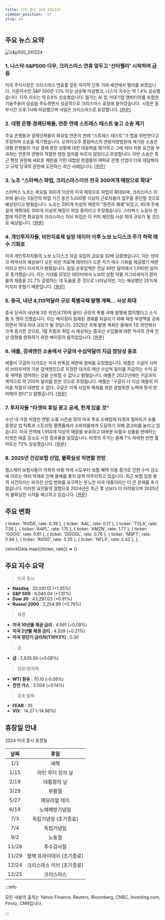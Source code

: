 ```yaml
---
title: 미국 증시 요약 241224
sidebar_position: -17
slug: 24
---
```


## 주요 뉴스 요약

![s&p500_241224](/map/241224.png)

### 1. **나스닥·S&P500·다우, 크리스마스 연휴 앞두고 '산타랠리' 시작하며 급등**

미국 주식시장은 크리스마스 연휴를 앞둔 마지막 단축 거래 세션에서 랠리를 보였습니다. 기준지수인 S&P 500은 1.1% 이상 상승해 마감했고, 나스닥 지수는 약 1.4% 상승했습니다. 다우 지수는 약 0.9% 상승했습니다. 월가는 AI 칩 거대기업 엔비디아를 포함한 기술주들이 상승을 주도하면서 성공적으로 크리스마스 휴장에 들어갔습니다. 시장은 동부시간 오후 1시에 마감했으며 내일은 크리스마스로 휴장합니다. [[원문]](https://finance.yahoo.com/news/live/stock-market-today-nasdaq-sp-500-dow-surge-in-start-to-santa-claus-rally-ahead-of-christmas-break-180059125.html)

### 2. **대형 은행·경제단체들, 연준 연례 스트레스 테스트 놓고 소송 제기**

주요 은행들과 경제단체들이 화요일 연준의 연례 "스트레스 테스트"가 법을 위반한다고 주장하며 소송을 제기했습니다. 오하이오주 콜럼버스의 연방지방법원에 제기된 소송은 대형 은행들의 가상 경제 혼란 상황에 대한 대응력을 평가하고 그에 따라 자본 요건을 부과하는 연준의 관행이 적절한 행정 절차를 따르지 않았다고 주장합니다. 이번 소송은 최근 행정 권한에 새로운 제한을 가한 대법원 판결들의 여파로 은행 산업이 더욱 대담해지고 규제 당국의 권한에 도전하는 최신 사례입니다. [[원문]](https://www.reuters.com/legal/big-banks-planning-sue-us-fed-over-annual-stress-tests-cnbc-reports-2024-12-24/)

### 3. **노조 "스타벅스 파업, 크리스마스이브 전국 300여개 매장으로 확대"**

스타벅스 노조는 화요일 300개 이상의 미국 매장으로 파업이 확대되며, 크리스마스 이브에 끝나는 5일간의 파업 기간 동안 5,000명 이상의 근로자들이 업무를 중단할 것으로 예상된다고 밝혔습니다. 노조는 290개 이상의 매장이 "완전히 폐쇄"되었고, 45개 주에 걸쳐 계획대로 300개 이상의 매장이 파업 중이라고 주장했습니다. 스타벅스 노동자 연합에 따르면 화요일의 크리스마스 이브 파업은 이 커피 체인점 사상 최대 규모가 될 것으로 예상됩니다. [[원문]](https://www.reuters.com/business/retail-consumer/starbucks-strike-expand-over-300-us-stores-christmas-eve-union-says-2024-12-24/)

### 4. **개인투자자들, 비만치료제 실망 데이터 이후 노보 노디스크 주가 하락 매수 기회로**

미국 개인투자자들의 노보 노디스크 자금 유입이 금요일 32배 급증했습니다. 이는 덴마크 제약사의 예상보다 낮은 비만 치료제 데이터가 드문 저가 매수 기회를 제공했기 때문이라고 반다 리서치가 밝혔습니다. 일일 순유입액은 전날 49만 달러에서 1,560만 달러로 증가했습니다. 이는 기대를 모았던 데이터에서 노보의 실험 약물 카그리세마가 환자들의 체중을 22.7% 감량하는 데 도움을 준 것으로 나타났지만, 이는 예상했던 25%에 미치지 못했기 때문입니다. [[원문]](https://www.reuters.com/business/healthcare-pharmaceuticals/retail-investors-buy-novo-dip-after-disappointing-weight-loss-drug-data-2024-12-24/)

### 5. **중국, 내년 4,110억달러 규모 특별국채 발행 계획... 사상 최대**

중국 당국이 내년에 3조 위안(4,110억 달러) 규모의 특별 국채 발행에 합의했다고 소식통 두 명이 전했습니다. 이는 베이징이 침체된 경제를 되살리기 위해 재정 부양책을 강화하면서 역대 최대 규모가 될 것입니다. 2025년 국채 발행 계획은 올해의 1조 위안에서 크게 증가한 것으로, 1월 트럼프 취임 시 예상되는 중국산 수입품에 대한 미국의 관세 인상 영향을 완화하기 위한 베이징의 움직임입니다. [[원문]](https://www.reuters.com/world/china/china-plans-411-bln-special-treasury-bond-issuance-next-year-sources-say-2024-12-24/)

### 6. **애플, 검색엔진 소송에서 구글의 수십억달러 지급 정당성 옹호**

애플이 구글의 다가오는 미국 반독점 재판에 참여를 요청했습니다. 애플은 구글이 사파리 브라우저의 기본 검색엔진으로 지정한 대가로 매년 수십억 달러를 지급하는 수익 공유 계약을 방어하는 것을 신뢰할 수 없다고 밝혔습니다. 애플은 2022년에만 구글과의 계약으로 약 200억 달러를 받은 것으로 추정됩니다. 애플은 "구글이 더 이상 애플의 이익을 적절히 대변할 수 없다. 구글은 이제 사업부 해체를 위한 광범위한 노력에 맞서 방어해야 한다"고 말했습니다. [[원문]](https://www.reuters.com/technology/apple-seeks-defend-googles-billion-dollar-payments-search-case-2024-12-24/)

### 7. **투자자들 "타겟의 휴일 광고 공세, 한계 있을 것"**

수년 내 가장 치열한 연말 쇼핑 시즌을 맞아 미국 주요 소매업체 타겟과 월마트가 숏폼 동영상 앱 틱톡과 스트리밍 플랫폼에서 소비자들에게 도달하기 위해 광고비를 늘리고 있습니다. 미국 전역에 1,950개 이상의 매장을 보유하고 대부분 비필수 상품을 판매하는 타겟은 매출 감소로 시장 점유율을 잃었습니다. 타겟의 주가는 올해 7% 하락한 반면 월마트는 72% 상승했습니다. [[원문]](https://finance.yahoo.com/news/analysis-targets-holiday-advertising-push-153841119.html)

### 8. **2025년 건강보험 산업, 불확실성 직면할 전망**

헬스케어 보험사들이 의회의 비용 억제 시도부터 보험 혜택 이용 증가로 인한 수익 감소에 이르는 여러 악재로 인해 올해를 좋지 않게 마무리하고 있습니다. 최근 보험 임원 총격 사건이라는 비극은 산업 변화를 요구하는 분노한 미국 대중이라는 더 큰 문제를 추가했습니다. 이러한 요인들의 결합으로 2024년은 최근 몇 년보다 더 어려웠으며 2025년의 불확실한 시작을 예고하고 있습니다. [[원문]](https://finance.yahoo.com/news/theres-uncertainty-ahead-for-the-health-insurance-industry-in-2025-190028157.html)

## 주요 변화

  { ticker: 'NVDA', rate: 0.39 },
  { ticker: 'AAL', rate: 0.17 },
  { ticker: 'TSLA', rate: 7.36 },
  { ticker: 'AAPL', rate: 1.15 },
  { ticker: 'AMZN', rate: 1.77 },
  { ticker: 'GOOG', rate: 0.81 },
  { ticker: 'GOOGL', rate: 0.76 },
  { ticker: 'MSFT', rate: 0.94 },
  { ticker: 'AVGO', rate: 3.25 },
  { ticker: 'NFLX', rate: 2.42 },
];

{stockData.map(({ticker, rate}) => <StockCardMini key={ticker} ticker={ticker} rate={rate}></StockCardMini>)}

## 주요 지수 요약

> 미국 증시

- **Nasdaq** : 20,031.13 (+1.35%)
- **S&P 500** : 6,040.04 (+1.10%)
- **Dow 30** : 43,297.03 (+0.91%)
- **Russel 2000** : 2,254.99 (+0.78%)

> 채권

- **미국 10년물 채권 금리** : 4.591 (+0.09%)
- **미국 2년물 채권 금리** : 4.339 (+0.21%)
- **미국 장단기 금리차(T10Y2Y)** : 0.30

> 금

- **금** : 2,635.50 (+0.08%)

> 원유/원자재

- **WTI 원유** : 70.10 (-0.09%)
- **천연 가스** : 3.504 (+0.14%)

> 공포 탐욕

- **FEAR** : 35
- **VIX** : 14.27 (-14.96%)

## 휴장일 안내

2024 미국 증시 휴장일

| 날짜  |            휴일            |
| :---: | :------------------------: |
|  1/1  |            새해            |
| 1/15  |     마틴 루터 킹의 날      |
| 2/19  |        대통령의 날         |
| 3/29  |           부활절           |
| 5/27  |       메모리얼 데이        |
| 6/19  |       노예해방기념일       |
|  7/3  |   독립기념일 (조기종료)    |
|  7/4  |         독립기념일         |
|  9/2  |           노동절           |
| 11/28 |         추수감사절         |
| 11/29 | 블랙 프라이데이 (조기종료) |
| 12/24 | 크리스마스 이브 (조기종료) |
| 12/25 |         크리스마스         |

:::info

모든 내용의 출처는 Yahoo Finance, Reuters, Bloomberg, CNBC, Investing.com, Finviz, CNN입니다.

:::
